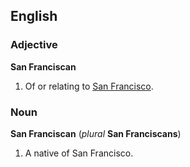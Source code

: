==English==
===Adjective===
'''San Franciscan'''

#Of or relating to [[San Francisco]].

===Noun===
'''San Franciscan''' (''plural'' '''San Franciscans''')

#A native of San Francisco.